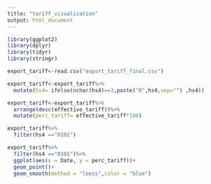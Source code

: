 ```yaml
---
title: "tariff_visualization"
output: html_document
---
```


```r
library(ggplot2)
library(dplyr)
library(tidyr)
library(stringr)
```

```r
export_tariff<-read.csv("export_tariff_final.csv")
```

```r
export_tariff<-export_tariff%>%
  mutate(hs4= ifelse(nchar(hs4)==3,paste("0",hs4,sep="") ,hs4))
```

```r
export_tariff<-export_tariff%>%
  arrange(desc(effective_tariff))%>%
  mutate(perc_tariff= effective_tariff*100)
```

```r
export_tariff%>%
  filter(hs4 =="0101")

export_tariff%>%
  filter(hs4 =="0101")%>%
  ggplot(aes(x = Date, y = perc_tariff))+
  geom_point()+
  geom_smooth(method = "loess",color = "blue")
```

